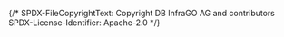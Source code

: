 {/*
    SPDX-FileCopyrightText: Copyright DB InfraGO AG and contributors
    SPDX-License-Identifier: Apache-2.0
*/}


<Meta of={Component} />

<Title />

Normal users can see a few buttons:

<Story of={Component.NormalUser} />

Administrators can see more buttons:

<Story of={Component.Administrator} />

On mobile devices, the "Capella Collaboration Manager" text is not displayed:

<iframe width="430px" height="100px" src="/iframe.html?id=general-components-header--administrator"></iframe>
